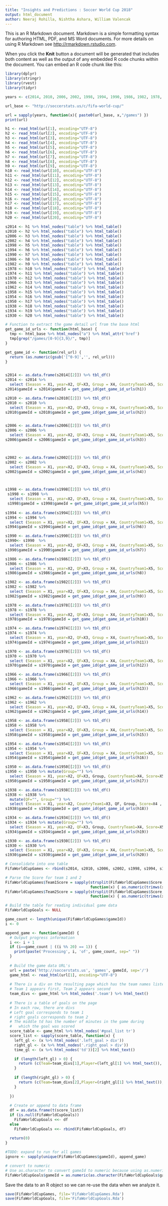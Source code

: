 ```yaml
---
title: "Insights and Predictions : Soccer World Cup 2018"
output: html_document
author: Neeraj Rohilla, Nishtha Ashara, William Valencak
---
```


This is an R Markdown document. Markdown is a simple formatting syntax for authoring HTML, PDF, and MS Word documents. For more details on using R Markdown see <http://rmarkdown.rstudio.com>.

When you click the **Knit** button a document will be generated that includes both content as well as the output of any embedded R code chunks within the document. You can embed an R code chunk like this:

```r
library(dplyr)
library(stringr)
library(rvest)
library(tidyr)

years <- c(2014, 2010, 2006, 2002, 1998, 1994, 1990, 1986, 1982, 1978, 1974, 1970, 1966, 1962, 1958, 1954, 1950, 1938, 1934, 1930)

url_base <- "http://soccerstats.us/c/fifa-world-cup/"

url = sapply(years, function(x){ paste0(url_base, x,"/games") })
print(url)

h1 <- read_html(url[1], encoding="UTF-8")
h2 <- read_html(url[2], encoding="UTF-8")
h3 <- read_html(url[3], encoding="UTF-8")
h4 <- read_html(url[4], encoding="UTF-8")
h5 <- read_html(url[5], encoding="UTF-8")
h6 <- read_html(url[6], encoding="UTF-8")
h7 <- read_html(url[7], encoding="UTF-8")
h8 <- read_html(url[8], encoding="UTF-8")
h9 <- read_html(url[9], encoding="UTF-8")
h10 <- read_html(url[10], encoding="UTF-8")
h11 <- read_html(url[11], encoding="UTF-8")
h12 <- read_html(url[12], encoding="UTF-8")
h13 <- read_html(url[13], encoding="UTF-8")
h14 <- read_html(url[14], encoding="UTF-8")
h15 <- read_html(url[15], encoding="UTF-8")
h16 <- read_html(url[16], encoding="UTF-8")
h17 <- read_html(url[17], encoding="UTF-8")
h18 <- read_html(url[18], encoding="UTF-8")
h19 <- read_html(url[19], encoding="UTF-8")
h20 <- read_html(url[20], encoding="UTF-8")

s2014 <- h1 %>% html_nodes("table") %>% html_table() 
s2010 <- h2 %>% html_nodes("table") %>% html_table() 
s2006 <- h3 %>% html_nodes("table") %>% html_table() 
s2002 <- h4 %>% html_nodes("table") %>% html_table() 
s1998 <- h5 %>% html_nodes("table") %>% html_table() 
s1994 <- h6 %>% html_nodes("table") %>% html_table() 
s1990 <- h7 %>% html_nodes("table") %>% html_table() 
s1986 <- h8 %>% html_nodes("table") %>% html_table() 
s1982 <- h9 %>% html_nodes("table") %>% html_table() 
s1978 <- h10 %>% html_nodes("table") %>% html_table() 
s1974 <- h11 %>% html_nodes("table") %>% html_table() 
s1970 <- h12 %>% html_nodes("table") %>% html_table() 
s1966 <- h13 %>% html_nodes("table") %>% html_table() 
s1962 <- h14 %>% html_nodes("table") %>% html_table() 
s1958 <- h15 %>% html_nodes("table") %>% html_table() 
s1954 <- h16 %>% html_nodes("table") %>% html_table() 
s1950 <- h17 %>% html_nodes("table") %>% html_table() 
s1938 <- h18 %>% html_nodes("table") %>% html_table() 
s1934 <- h19 %>% html_nodes("table") %>% html_table() 
s1930 <- h20 %>% html_nodes("table") %>% html_table() 

# Function to extract the game detail url from the base html
get_game_id_urls <- function(html_base) {
  tmp <- html_base %>% html_nodes("a") %>% html_attr('href')
  tmp[grep("/games/[0-9]{3,9}/", tmp)]
}

get_game_id <- function(rel_url) {
  return (as.numeric(gsub('[^0-9]','', rel_url)))
}


s2014 <- as.data.frame(s2014[[2]]) %>% tbl_df() 
s2014 <- s2014 %>% 
  select (Season = X1, year=X2, QF=X3, Group = X4, CountryTeam1=X5, Score=X6 , CountryTeam2=X7, Location=X8, Refree = X9 , Attendence = X10)
s2014$gameId = s2014$gameId = get_game_id(get_game_id_urls(h1))

s2010 <- as.data.frame(s2010[[2]]) %>% tbl_df()
s2010 <- s2010 %>% 
  select (Season = X1, year=X2, QF=X3, Group = X4, CountryTeam1=X5, Score=X6 , CountryTeam2=X7, Location=X8, Refree = X9 , Attendence = X10)
s2010$gameId = s2010$gameId = get_game_id(get_game_id_urls(h2))


s2006 <- as.data.frame(s2006[[2]]) %>% tbl_df()
s2006 <- s2006 %>% 
  select (Season = X1, year=X2, QF=X3, Group = X4, CountryTeam1=X5, Score=X6 , CountryTeam2=X7, Location=X8, Refree = X9 , Attendence = X10)
s2006$gameId = s2006$gameId = get_game_id(get_game_id_urls(h3))



s2002 <- as.data.frame(s2002[[2]]) %>% tbl_df()
s2002 <- s2002 %>% 
  select (Season = X1, year=X2, QF=X3, Group = X4, CountryTeam1=X5, Score=X6 , CountryTeam2=X7, Location=X8, Refree = X9 , Attendence = X10)
s2002$gameId = s2002$gameId = get_game_id(get_game_id_urls(h4))



s1998 <- as.data.frame(s1998[[2]]) %>% tbl_df()
 s1998 <- s1998 %>% 
  select (Season = X1, year=X2, QF=X3, Group = X4, CountryTeam1=X5, Score=X6 , CountryTeam2=X7, Location=X8, Refree = X9 , Attendence = X10)
 s1998$gameId = s1998$gameId = get_game_id(get_game_id_urls(h5))
 
s1994 <- as.data.frame(s1994[[2]]) %>% tbl_df()
s1994 <- s1994 %>% 
  select (Season = X1, year=X2, QF=X3, Group = X4, CountryTeam1=X5, Score=X6 , CountryTeam2=X7, Location=X8, Refree = X9 , Attendence = X10)
s1994$gameId = s1994$gameId = get_game_id(get_game_id_urls(h6))

s1990 <- as.data.frame(s1990[[2]]) %>% tbl_df()
s1990<- s1990  %>% 
  select (Season = X1, year=X2, QF=X3, Group = X4, CountryTeam1=X5, Score=X6 , CountryTeam2=X7, Location=X8, Refree = X9 , Attendence = X10)
s1990$gameId = s1990$gameId = get_game_id(get_game_id_urls(h7))

s1986 <- as.data.frame(s1986[[2]]) %>% tbl_df()
s1986 <- s1986 %>% 
  select (Season = X1, year=X2, QF=X3, Group = X4, CountryTeam1=X5, Score=X6 , CountryTeam2=X7, Location=X8, Refree = X9 , Attendence = X10)
s1986$gameId = s1986$gameId = get_game_id(get_game_id_urls(h8))

s1982 <- as.data.frame(s1982[[2]]) %>% tbl_df()
s1982 <- s1982 %>% 
  select (Season = X1, year=X2, QF=X3, Group = X4, CountryTeam1=X5, Score=X6 , CountryTeam2=X7, Location=X8, Refree = X9 , Attendence = X10)
s1982$gameId = s1982$gameId = get_game_id(get_game_id_urls(h9))

s1978 <- as.data.frame(s1978[[2]]) %>% tbl_df()
s1978 <- s1978 %>% 
  select (Season = X1, year=X2, QF=X3, Group = X4, CountryTeam1=X5, Score=X6 , CountryTeam2=X7, Location=X8, Refree = X9 , Attendence = X10)
s1978$gameId = s1978$gameId = get_game_id(get_game_id_urls(h10))

s1974 <- as.data.frame(s1974[[2]]) %>% tbl_df()
s1974 <- s1974 %>% 
  select (Season = X1, year=X2, QF=X3, Group = X4, CountryTeam1=X5, Score=X6 , CountryTeam2=X7, Location=X8, Refree = X9 , Attendence = X10)
s1974$gameId = s1974$gameId = get_game_id(get_game_id_urls(h11))

s1970 <- as.data.frame(s1970[[2]]) %>% tbl_df()
s1970 <- s1970 %>% 
  select (Season = X1, year=X2, QF=X3, Group = X4, CountryTeam1=X5, Score=X6 , CountryTeam2=X7, Location=X8, Refree = X9 , Attendence = X10)
s1970$gameId = s1970$gameId = get_game_id(get_game_id_urls(h12))

s1966 <- as.data.frame(s1966[[2]]) %>% tbl_df()
s1966 <- s1966 %>% 
  select (Season = X1, year=X2, QF=X3, Group = X4, CountryTeam1=X5, Score=X6 , CountryTeam2=X7, Location=X8, Refree = X9 , Attendence = X10)
s1966$gameId = s1966$gameId = get_game_id(get_game_id_urls(h13))

s1962 <- as.data.frame(s1962[[2]]) %>% tbl_df()
s1962 <- s1962 %>% 
  select (Season = X1, year=X2, QF=X3, Group = X4, CountryTeam1=X5, Score=X6 , CountryTeam2=X7, Location=X8, Refree = X9 , Attendence = X10)
s1962$gameId = s1962$gameId = get_game_id(get_game_id_urls(h14))

s1958 <- as.data.frame(s1958[[2]]) %>% tbl_df()
s1958 <- s1958 %>% 
  select (Season = X1, year=X2, QF=X3, Group = X4, CountryTeam1=X5, Score=X6 , CountryTeam2=X7, Location=X8, Refree = X9 , Attendence = X10)
s1958$gameId = s1958$gameId = get_game_id(get_game_id_urls(h15))

s1954 <- as.data.frame(s1954[[2]]) %>% tbl_df()
s1954 <- s1954 %>% 
  select (Season = X1, year=X2, QF=X3, Group = X4, CountryTeam1=X5, Score=X6 , CountryTeam2=X7, Location=X8, Refree = X9 , Attendence = X10)
s1954$gameId = s1954$gameId = get_game_id(get_game_id_urls(h16))

s1950 <- as.data.frame(s1950[[2]]) %>% tbl_df()
s1950 <- s1950 %>% mutate(Group="") %>%
  select (Season = X1, year=X2, QF=X3, Group, CountryTeam1=X4, Score=X5 , CountryTeam2=X6, Location=X7, Refree = X8 , Attendence = X9)
s1950$gameId = s1950$gameId = get_game_id(get_game_id_urls(h17))

s1938 <- as.data.frame(s1938[[2]]) %>% tbl_df()
s1938 <- s1938 %>%
  mutate(QF="", Group="") %>% 
  select (Season = X1, year=X2, CountryTeam1=X3, QF, Group, Score=X4 , CountryTeam2=X5, Location=X6, Refree = X7 , Attendence = X8) 
s1938$gameId = s1938$gameId = get_game_id(get_game_id_urls(h18))

s1934 <- as.data.frame(s1934[[2]]) %>% tbl_df()
s1934 <- s1934 %>% mutate(Group="") %>%
  select (Season = X1, year=X2, QF=X3, Group, CountryTeam1=X4, Score=X5 , CountryTeam2=X6, Location=X7, Refree = X8 , Attendence = X9)
s1934$gameId = s1934$gameId = get_game_id(get_game_id_urls(h19))

s1930 <- as.data.frame(s1930[[2]]) %>% tbl_df()
s1930 <- s1930 %>% 
  select (Season = X1, year=X2, QF=X3, Group = X4, CountryTeam1=X5, Score=X6 , CountryTeam2=X7, Location=X8, Refree = X9 , Attendence = X10)
s1930$gameId = s1930$gameId = get_game_id(get_game_id_urls(h20))

# Consolidate into one table
FifaWorldCupGames <- rbind(s2014, s2010, s2006, s2002, s1998, s1994, s1990, s1986, s1982, s1978, s1974, s1970, s1966, s1962, s1958, s1954, s1950, s1934, s1930)

# Parse the Score for team 1 and 2
FifaWorldCupGames$Team1Score = sapply(strsplit(FifaWorldCupGames$Score, '-'), 
                                      function(x) { as.numeric(trimws(x[[1]])) })
FifaWorldCupGames$Team2Score = sapply(strsplit(FifaWorldCupGames$Score, '-'), 
                                      function(x) { as.numeric(trimws(x[[2]])) })


```


```r
# Build the table for reading individual game data
FifaWorldCupGoals <- NULL

game_count <- length(unique(FifaWorldCupGames$gameId))
i <- 0

append_game <- function(gameId) {
  # Output progress information
  i <<- i + 1
  if (i==game_count | ((i %% 20) == 1)) {
    print(paste('Processing', i, 'of', game_count, sep=" "))
  }
  
  # Build the game data URL's
  url = paste('http://soccerstats.us', 'games', gameId, sep='/')
  game_html <- read_html(url[1], encoding="UTF-8")
  
  # There is a div on the resulting page which has the team names listed.  
  # Team 1 appears first, Team 2 appears second
  team_divs <- game_html %>% html_nodes('.team') %>% html_text()
  
  # There is a table of goals on the page
  # In each row, there are divs
  # Left goal corresponds to team 1
  # right goals corresponds to team 2
  # The middle td has the number of minutes in the game during 
  #   which the goal was scored
  score_table <- game_html %>% html_nodes('#goal_list tr')
  score_list <- sapply(score_table, function(x) {
    left_gl <- (x %>% html_nodes('.left_goal > div'))
    right_gl <- (x %>% html_nodes('.right_goal > div'))
    time_gl <- (x %>% html_nodes('td'))[2] %>% html_text()

    if (length(left_gl) > 0) {
      return (c(Team=team_divs[1],Player=(left_gl[1] %>% html_text()), time=time_gl, gameId=gameId))
    }
    
    if (length(right_gl) > 0) {
      return (c(Team=team_divs[2],Player=(right_gl[1] %>% html_text()), time=time_gl, gameId=gameId))
    }
    
  })
  
  # Create or append to data frame
  df = as.data.frame(t(score_list))
  if (is.null(FifaWorldCupGoals))
    FifaWorldCupGoals <<- df
  else
    FifaWorldCupGoals <<- rbind(FifaWorldCupGoals, df)
  
  return(0)
}

#TODO: expand to run for all games
ignore <- sapply(unique(FifaWorldCupGames$gameId), append_game)

# convert to numeric 
# Use as.character to convert gameId to numeric because using as.numeric will only give the internal integer codes.
FifaWorldCupGoals$gameId = as.numeric(as.character(FifaWorldCupGoals$gameId))

```



Save the data to an R object so we can re-use the data when we analyze it.
```r
save(FifaWorldCupGames, file='FifaWorldCupGames.Rda')
save(FifaWorldCupGoals, file='FifaWorldCupGoals.Rda')
```

